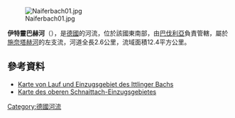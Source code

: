 {{No footnotes|time=2020-12-09T09:04:14+00:00}}
{{Coord|49|36|48.61|N|11|21|37.63|E|display=title}}
[[Image:Naiferbach01.jpg|right]]

'''伊特靈巴赫河'''（{{lang-de|Ittlinger Bach}}），是[[德國|德國]]的河流，位於該國東南部，由[[巴伐利亞|巴伐利亞]]負責管轄，屬於[[施奈塔赫河_(佩格尼茨河支流)|施奈塔赫河]]的左支流，河道全長2.6公里，流域面積12.4平方公里。

==參考資料==
* [http://geoportal.bayern.de/bayernatlas/?bgLayer=tk&X=5500438.60&Y=4455657.95&zoom=9&lang=de&topic=umwe&catalogNodes=110&layers=2dce0ec9-927f-450c-9d2c-5a92da91ab62&layers_visibility=false Karte von Lauf und Einzugsgebiet des Ittlinger Bachs] {{Wayback|url=http://geoportal.bayern.de/bayernatlas/?bgLayer=tk&X=5500438.60&Y=4455657.95&zoom=9&lang=de&topic=umwe&catalogNodes=110&layers=2dce0ec9-927f-450c-9d2c-5a92da91ab62&layers_visibility=false |date=20210121023944 }}
* [http://www.bis.bayern.de/bis/startWithParam.do?role=fgn&zoomToLayer=b1_ezg_06&zoomToColumn=KENNZAHL&zoomToObject=%27242261%27&layers=-b6_ezg_01,-b5_ezg_02,-b4_ezg_03,-b3_ezg_04,-b2_ezg_05 Karte des oberen Schnaittach-Einzugsgebietes] {{Wayback|url=http://www.bis.bayern.de/bis/startWithParam.do?role=fgn&zoomToLayer=b1_ezg_06&zoomToColumn=KENNZAHL&zoomToObject=%27242261%27&layers=-b6_ezg_01,-b5_ezg_02,-b4_ezg_03,-b3_ezg_04,-b2_ezg_05 |date=20160304192550 }}

{{Germany-geo-stub}}
[[Category:德國河流|Category:德國河流]]